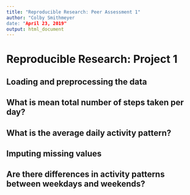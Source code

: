 ```yaml
---
title: "Reproducible Research: Peer Assessment 1"
author: "Colby Smithmeyer
date: "April 23, 2019"
output: html_document
---
```

# Reproducible Research: Project 1

## Loading and preprocessing the data



## What is mean total number of steps taken per day?



## What is the average daily activity pattern?



## Imputing missing values



## Are there differences in activity patterns between weekdays and weekends?
